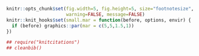 ```r
knitr::opts_chunk$set(fig.width=5, fig.height=5, size="footnotesize",
                      warning=FALSE, message=FALSE)
knitr::knit_hooks$set(small.mar = function(before, options, envir) {
  if (before) graphics::par(mar = c(5,5,1.5,1))
})
```

```r
## require("knitcitations")
## cleanbib()
```

 
